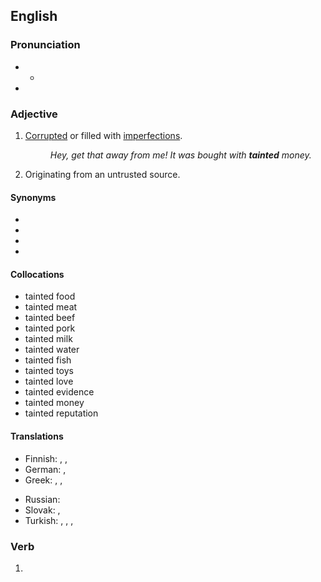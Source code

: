 ==English==

===Pronunciation===
* {{IPA|en|/ˈteɪntɪd/}}
** {{audio|en|LL-Q1860 (eng)-Vealhurl-tainted.wav|Audio (RP)}}
* {{rhymes|en|eɪntɪd|s=2}}

===Adjective===
{{en-adj}}

# [[corrupt|Corrupted]] or filled with [[imperfection]]s.
#: ''Hey, get that away from me! It was bought with '''tainted''' money.''
# {{lb|en|computer security|of data}} Originating from an untrusted source.
#: {{ux|en|Do not use '''tainted''' values in SQL queries.}}

====Synonyms====
* {{l|en|contaminated}}
* {{l|en|corrupt}}
* {{l|en|impure}}
* {{l|en|imperfect}}

====Collocations====
{{co-top|with nouns}}
* tainted food
* tainted meat
* tainted beef
* tainted pork
* tainted milk
* tainted water
* tainted fish
* tainted toys
* tainted love
* tainted evidence
* tainted money
* tainted reputation
{{co-bottom}}

====Translations====
{{trans-top|corrupted or filled with imperfections}}
* Finnish: {{t+|fi|pilaantunut}}, {{t+|fi|saastunut}}, {{t+|fi|turmeltunut}}
* German: {{t+|de|unrein}}, {{t+|de|verdorben}}
* Greek: {{t+|el|ανήθικος}}, {{t+|el|διεφθαρμένος}}, {{t+|el|φαύλος}}
{{trans-mid}}
* Russian: {{t+|ru|гря́зный}}
* Slovak: {{t|sk|špinavý}}, {{t|sk|skazený}}
* Turkish: {{t+|tr|kirli}}, {{t+|tr|murdar}}, {{t+|tr|çirkef}}, {{t+|tr|pis}}
{{trans-bottom}}

===Verb===
{{head|en|verb form}}

# {{en-past of|taint}}